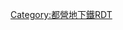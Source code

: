 {{Routemap|collapse=yes|title=大江戶線|inline=<includeonly>yes</includeonly>|title-bg=#b6007a|title-color=white|map=
tSTR+l\tABZgr~~ ~~{{rint|tokyo|e}} 光丘方向
tINT-L\tINT-R~~0.0~~E-28 '''[[都廳前站|都廳前]]
tSTRr\tSTR~~ ~~{{rint|tokyo|e}} 代代木方向
tSTR+r\tSTR~~ ~~[[京王電鐵|京王]]：[[京王線]]
STR+r\tSTR\tSTR\~~ ~~[[小田急電鐵|小田急]]：[[小田原線]]
STR+r\STR\tSTR\tSTR\\~~ ~~[[東日本旅客鐵道|JR東]]：[[山手線]]、[[中央線快速|中央線]]
STR\STR\tSTR\tSTR\\~~ ~~　[[埼京線]]、[[湘南新宿線]]
BHF!~HUBaq\KBHFe!~HUBtf-2\tKBHFe!~HUBlg-L\tSTR\\~~ ~~[[新宿站|新宿]]
KRZt\tBHFq!~HUBlf-R\tSTRq!~HUBtr-4\tKRZt\\~~ ~~[[東京地下鐵]]：{{rint|tokyo|m}} [[丸之內線]]
STR\\HUBtl\tBHF!~HUBeq\\~~0.8~~E-01 '''[[新宿西口站|新宿西口]]'''
STRl\STRq\STRq!~HUB\tKRZ\\
KBHFaq!~HUBe\tKRZ~~ ~~[[西武新宿站|西武新宿]]
\tSTR~~ ~~[[西武鐵道|西武]]：[[新宿線 (西武鐵道)|新宿線]]
tSTRq\tBHFq!~HUBa\tKRZt\~~ ~~東京地下鐵：{{rint|tokyo|f}} [[副都心線]]
HUBlf\tBHF!~HUBeq~~2.2~~E-02 '''[[東新宿站|東新宿]]'''
\tBHF~~3.2~~E-03 '''[[若松河田站|若松河田]]'''
\tBHF~~3.8~~E-04 '''[[牛込柳町站|牛込柳町]]'''
\tBHF~~4.8~~E-05 '''[[牛込神樂坂站|牛込神樂坂]]'''
tSTR+r\tSTR~~ ~~東京地下鐵：{{rint|tokyo|y}} [[有樂町線]]
tSTR+r\tSTR\tSTR\~~ ~~東京地下鐵：{{rint|tokyo|n}} [[南北線 (東京地下鐵)|南北線]]
STR+r\tSTR\tSTR\tSTR\\~~ ~~JR東：[[中央·總武緩行線|中央線]]
HUBrg\BHF!~HUBq\tBHF!~HUBq\tBHF!~HUBq\tSTR!~HUBlg\\\
tBHFq!~HUBe\KRZt\tKRZt\tKRZt\tKRZt!~HUB\\\~~ ~~東京地下鐵：{{rint|tokyo|t}} [[東西線 (東京地下鐵)|東西線]]
STRr!~tSTRc2\tSTR3\tSTRl\tKRZt!~HUB\\
tSTR+1\tSTRc4\\tBHF!~HUBe\\~~5.8~~E-06 '''[[飯田橋站|飯田橋]]'''
tSTR\\\tSTR\\
STR+l\tKRZ\BHFq!~HUBa\tSTRaq\tKRZt\\\
STR2\STRc3!~tSTRl\tSTRq!~HUBlf\tBHFq!~HUBlg\tKRZt\\\~~ ~~[[後樂園站|後樂園]]
STRc1\STR+4\\HUBlf\tBHF!~HUBq\HUBlg\\~~6.8~~E-07 '''[[春日站 (東京都)|春日]]'''
KRZt\tSTRq\tSTRq\tKRZt\tBHFq!~HUBe\~~ ~~[[都營地下鐵]]：{{rint|tokyo|i}} [[三田線 (都營地下鐵)|三田線]]
tSTRa\\\tSTR\\
tBHF!~HUBaq\HUBq\HUBq\tBHF!~HUBeq\\~~7.6~~E-08 '''[[本鄉三丁目站|本鄉三丁目]]'''
tSTRr\\\tSTR\\~~ ~~東京地下鐵：{{rint|tokyo|m}} 丸之內線
\tSTR~~ ~~東京地下鐵：{{rint|tokyo|c}} [[千代田線]]
tSTRq\tHSTq\tKRZt\~~ ~~[[湯島站|湯島]]
\tSTR~~ ~~東京地下鐵：{{rint|tokyo|g}} [[銀座線]]
tSTRq\tBHFq!~HUBa\tKRZt\~~ ~~[[上野廣小路站|上野廣小路]]
HUBtl\tBHF!~HUBeq~~8.7~~E-09 '''[[上野御徒町站|上野御徒町]]'''
STRq\BHFq!~HUB\tKRZ\~~ ~~[[御徒町站|御徒町]] JR東：山手線、[[京濱東北線]]
tSTRq\tBHFq!~HUBe\tKRZt\~~ ~~[[仲御徒町站|仲御徒町]]
\tSTR~~ ~~東京地下鐵：{{rint|tokyo|h}} [[日比谷線]]
\tSTR~~ ~~[[首都圈新都市鐵道]]：
tSTR+r\tSTR~~ ~~[[筑波快線]]
tBHF!~HUBaq\tBHF!~HUBeq~~9.5~~E-10 '''[[新御徒町站|新御徒町]]'''
tSTRl\tKRZt
HUBrg\tBHF!~HUBeq~~10.5~~E-11 '''[[藏前站|藏前]]'''
tSTRq\tBHFq!~HUBe\tKRZt\~~ ~~{{rint|tokyo|a}} [[淺草線]]
\tSTR
\\tBHF!~HUBaq\HUBlg~~11.7~~E-12 '''[[兩國站|兩國]]'''
\\tKRZ\BHFq!~HUBe~~ ~~JR東：[[中央·總武緩行線|中央·總武線（各站停車）]]
\\tKRZ\tSTRaq~~ ~~JR東：[[總武快速線|總武線（快速）]]
\tSTR
tSTRq\tBHFq!~HUBa\tKRZt\~~ ~~{{rint|tokyo|s}} [[新宿線 (都營地下鐵)|新宿線]]
HUBlf\tBHF!~HUBeq~~12.7~~E-13 '''[[森下站 (東京都)|森下]]'''
\\tBHF!~HUBaq\HUBlg~~13.3~~E-14 '''[[清澄白河站|清澄白河]]'''
\\tKRZt\tBHFq!~HUBe~~ ~~東京地下鐵：{{rint|tokyo|z}} [[半藏門線]]
\\tABZgl\tSTR+r
\\tSTR\tKDSTe~~ ~~{{link-ja|木場車輛檢修場|木場車両検修場|木場車輛檢修場（木場車庫）}}
\\tBHF!~HUBaq\HUBlg~~14.5~~E-15 '''[[門前仲町站|門前仲町]]'''
\\tKRZt\tBHFq!~HUBe~~ ~~東京地下鐵：{{rint|tokyo|t}} 東西線
\tSTR~~ ~~JR東: [[京葉線]]
\\tKRZt\tHSTq~~ ~~[[越中島站|越中島]]
tSTRq\tBHFq!~HUBa\tKRZt\~~ ~~東京地下鐵：{{rint|tokyo|y}} 有樂町線
HUBlf\tBHF!~HUBeq~~15.9~~E-16 '''[[月島站|月島]]'''
\tBHF~~16.7~~E-17 '''[[勝鬨站|勝鬨]]'''
\tBHF~~18.2~~E-18 '''[[築地市場站|築地市場]]'''
\tSTR~~ ~~[[百合鷗 (鐵路公司)|百合鷗]]：
\uSTRq\mtKRZ\uSTR+r~~ ~~[[東京臨海新交通臨海線]]
\tSTRq\tABZgr\uSTR~~ ~~汐留聯絡線
\\tBHF!~HUBaq\uBHF!~HUBeq~~19.1~~E-19 '''[[汐留站|汐留]]'''
\\tSTR\uSTRl~~ ~~（''汐留信號所（2代）''）
\tSTR~~ ~~他社線：[[濱松町站|濱松町]]
\\tKRZ\STRq~~ ~~[[東海旅客鐵道|JR東海]]：[[東海道新幹線]]
\\tKRZ\BHFq!~HUBa~~ ~~JR東：[[東海道線 (JR東日本)|東海道線]]、山手線、京濱東北線
\\tSTR\KBHFaq!~HUB~~ ~~[[東京單軌電車]]：[[東京單軌電車羽田機場線|羽田機場線]]
\\tBHF!~HUBaq\HUBtr~~20.0~~E-20 '''[[大門站 (東京都)|大門]]'''
\\tKRZt\tBHFq!~HUBe~~ ~~{{rint|tokyo|a}} 淺草線
\\tKRZt\tSTRq~~ ~~{{rint|tokyo|i}} 三田線
\tBHF~~21.3~~E-21 '''[[赤羽橋站|赤羽橋]]'''
\tSTR
\\tKRZt\tBHFq!~HUBa~~ ~~東京地下鐵：{{rint|tokyo|n}} 南北線
\\tBHF!~HUBaq\HUBrf~~22.1~~E-22 '''[[麻布十番站|麻布十番]]'''
\tSTR
\\tKRZt\tBHFq!~HUBa~~ ~~東京地下鐵：{{rint|tokyo|h}} 日比谷線
\\tBHF!~HUBaq\HUBrf~~23.2~~E-23 '''[[六本木站|六本木]]'''
\tSTR~~ ~~東京地下鐵：{{rint|tokyo|c}} 千代田線
\\tKRZt\tHSTq~~ ~~[[乃木坂站|乃木坂]]
\tSTR
tSTRq\tBHFq!~HUBa\tKRZt\~~ ~~東京地下鐵：{{rint|tokyo|z}} 半藏門線
tSTRq\tBHFq!~HUB\tKRZt\~~ ~~東京地下鐵：{{rint|tokyo|g}} 銀座線
HUBlf\tBHF!~HUBeq~~24.5~~E-24 '''[[青山一丁目站|青山一丁目]]'''
STRq\STR+r\tSTR\~~ ~~JR東：中央線
HST\tBHF~~25.7~~E-25 '''[[國立競技場站|國立競技場]]'''
STR\tSTR~~ ~~[[千駄谷站|千駄谷]]
tSTRq\KRZt\tKRZt\~~ ~~東京地下鐵：{{rint|tokyo|f}} 副都心線
STR+l\BHFq!~HUBa\ABZqr\tKRZ\\~~ ~~JR東：山手線、埼京線、湘南新宿線
STR\HUBlf\HUBq\tBHF!~HUBeq\\~~27.2~~E-26 '''[[代代木站|代代木]]'''
STR\STR+l\STRq\tKRZ\STRq\~~ ~~小田急：小田原線
STR\STR\\tBHF!~HUBa\\~~27.8~~E-27 新宿
STR\STR\tSTR+l\tKRZt!~HUB\tSTRq\~~ ~~京王：京王線
KRZt\KRZt\tKRZt\tKRZt!~HUBtl-2\tBHFq!~HUBlg-L\~~ ~~{{rint|tokyo|s}} 新宿線／京王：[[京王新線]]
BHF!~HUBaq\KBHFe!~HUBq\tKBHFe!~HUBq\tSTR!~HUBtg-1\HUBrf-L\~~ ~~JR東：山手線、中央線
STRr\\\tSTR\\~~ ~~埼京線、湘南新宿線
tSTRq\tSTR+r\tSTR\~~ ~~{{rint|tokyo|e}} 新宿西口
tINT-L\tINT-R~~28.6~~E-28 '''都廳前'''
tSTRl\tABZg+r
\tBHF~~29.4~~E-29 '''[[西新宿五丁目站|西新宿五丁目]]'''
\tSTR
\\tKRZt\tBHFq!~HUBa~~ ~~東京地下鐵：{{rint|tokyo|m}} 丸之內線
\\tBHF!~HUBaq\HUBrf~~30.6~~E-30 '''[[中野坂上站|中野坂上]]'''
\tSTR
BHFq!~HUBa\tKRZ~~ ~~JR東：中央線
HUBlf\tBHF!~HUBeq~~31.6~~E-31 '''[[東中野站|東中野]]'''
\\tBHF!~HUBaq\HUBlg~~32.4~~E-32 '''[[中井站|中井]]'''
\\tKRZ\BHFq!~HUBe~~ ~~西武：新宿線
\tSTR
\tBHF~~33.7~~E-33 '''[[落合南長崎站|落合南長崎]]'''
\tBHF~~35.3~~E-34 '''[[新江古田站|新江古田]]'''
STRq\STR+r\tSTR\~~ ~~西武：[[池袋線 (西武鐵道)|池袋線]]
tSTReq\ABZg+r\tSTR\~~ ~~西武：[[西武有樂町線]]
BHF!~HUBaq\tBHF!~HUBeq~~36.9~~E-35 '''[[練馬站|練馬]]'''
\STRl\tKRZ\ABZq+r~~ ~~西武：池袋線
\\tBHF!~HUBaq\KBHFe!~HUBeq~~37.8~~E-36 '''[[豐島園站 (東京都交通局)|豐島園]]'''
\tBHF~~39.3~~E-37 '''[[練馬春日町站|練馬春日町]]'''
\tBHF~~40.7~~E-38 '''[[光丘站|光丘]]'''
\tKDSTe~~ ~~{{link-ja|木場車輛檢修場#高松車庫（高松廳舍）|木場車両検修場#高松車庫（高松庁舎）|木場車輛檢修場（高松車庫）}}
|bottom={{navbar|都營地下鐵RDT/大江戶線}}
}}<noinclude>{{rdt intro|[[大江戶線|都營地下鐵大江戶線]]}}

[[Category:都營地下鐵RDT]]
[[Category:大江戶線| ]]

</noinclude>